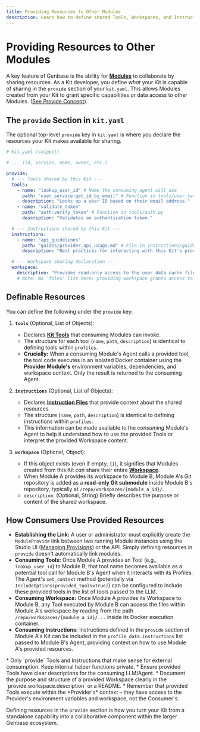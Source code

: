 ```yaml
---
title: Providing Resources to Other Modules
description: Learn how to define shared Tools, Workspaces, and Instructions in your Kit's `provide` section.
---
```



# Providing Resources to Other Modules <Share2Icon className="inline-block h-5 w-5 align-text-bottom" />

A key feature of Genbase is the ability for **[Modules](/concepts/projects-modules)** to collaborate by sharing resources. As a Kit developer, you define *what* your Kit is capable of sharing in the `provide` section of your `kit.yaml`. This allows Modules created from your Kit to grant specific capabilities or data access to other Modules. ([See Provide Concept](/concepts/relationships-provide)).

## The `provide` Section in `kit.yaml`

The optional top-level `provide` key in `kit.yaml` is where you declare the resources your Kit makes available for sharing.

```yaml
# kit.yaml (snippet)

# ... (id, version, name, owner, etc.)

provide:
  # --- Tools shared by this Kit ---
  tools:
    - name: "lookup_user_id" # Name the consuming agent will use
      path: "user_service:get_id_by_email" # Function in tools/user_service.py
      description: "Looks up a user ID based on their email address."
    - name: "validate_token"
      path: "auth:verify_token" # Function in tools/auth.py
      description: "Validates an authentication token."

  # --- Instructions shared by this Kit ---
  instructions:
    - name: "api_guidelines"
      path: "guides/provider_api_usage.md" # File in instructions/guides/
      description: "Best practices for interacting with this Kit's provided tools."

  # --- Workspace sharing declaration ---
  workspace:
    description: "Provides read-only access to the user data cache files."
    # Note: No 'files' list here; providing workspace grants access to the whole repo.
```

## Definable Resources

You can define the following under the `provide` key:

1.  **`tools`** <ZapIcon className="inline-block h-4 w-4 align-text-bottom" /> (Optional, List of Objects):
    *   Declares **[Kit Tools](/concepts/tools-execution)** that consuming Modules can invoke.
    *   The structure for each tool (`name`, `path`, `description`) is identical to defining tools within `profiles`.
    *   **Crucially:** When a consuming Module's Agent calls a provided tool, the tool code executes in an isolated Docker container using the **Provider Module's** environment variables, dependencies, and workspace context. Only the result is returned to the consuming Agent.

2.  **`instructions`** <FileTextIcon className="inline-block h-4 w-4 align-text-bottom" /> (Optional, List of Objects):
    *   Declares **[Instruction Files](/kit-development/instructions)** that provide context about the shared resources.
    *   The structure (`name`, `path`, `description`) is identical to defining instructions within `profiles`.
    *   This information can be made available to the *consuming* Module's Agent to help it understand how to use the provided Tools or interpret the provided Workspace content.

3.  **`workspace`** <FolderGitIcon className="inline-block h-4 w-4 align-text-bottom" /> (Optional, Object):
    *   If this object exists (even if empty, `{}`), it signifies that Modules created from this Kit *can* share their entire **[Workspace](/concepts/workspace-resources)**.
    *   When Module A provides its workspace to Module B, Module A's Git repository is added as a **read-only Git submodule** inside Module B's repository, typically at `/repo/workspaces/{module_a_id}/`.
    *   `description`: (Optional, String) Briefly describes the purpose or content of the shared workspace.

## How Consumers Use Provided Resources

*   **Establishing the Link:** A user or administrator must explicitly create the `ModuleProvide` link between two running Module instances using the Studio UI ([Managing Provisions](/user-guide/modules/providing)) or the API. Simply defining resources in `provide` doesn't automatically link modules.
*   **Consuming Tools:** Once Module A provides an Tool (e.g., `lookup_user_id`) to Module B, that tool name becomes available as a potential tool call for Module B's Agent when it interacts with its Profiles. The Agent's `set_context` method (potentially via `IncludeOptions(provided_tools=True)`) can be configured to include these provided tools in the list of tools passed to the LLM.
*   **Consuming Workspace:** Once Module A provides its Workspace to Module B, any Tool executed by Module B can access the files within Module A's workspace by reading from the path `/repo/workspaces/{module_a_id}/...` inside its Docker execution container.
*   **Consuming Instructions:** Instructions defined in the `provide` section of Module A's Kit can be included in the `profile_data.instructions` list passed to Module B's Agent, providing context on how to use Module A's provided resources.

<Callout title="Design Considerations">
*   Only `provide` Tools and Instructions that make sense for external consumption. Keep internal helper functions private.
*   Ensure provided Tools have clear descriptions for the consuming LLM/Agent.
*   Document the purpose and structure of a provided Workspace clearly in the `provide.workspace.description` or a README.
*   Remember that provided Tools execute within the *Provider's* context – they have access to the Provider's environment variables and workspace, not the Consumer's.
</Callout>

Defining resources in the `provide` section is how you turn your Kit from a standalone capability into a collaborative component within the larger Genbase ecosystem.
